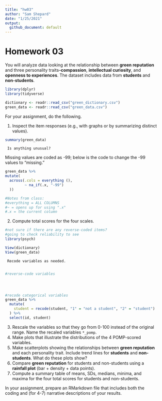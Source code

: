 ```yaml
---
title: "hw03"
author: "Sam Shepard"
date: "1/25/2021"
output:
  github_document: default
---
```


# Homework 03

You will analyze data looking at the relationship between **green reputation** and three personality traits--**compassion**, **intellectual curiosity**, and **openness to experiences**.
The dataset includes data from **students** and **non-students**.

```r
library(dplyr)
library(tidyverse)
```

```r
dictionary <- readr::read_csv("green_dictionary.csv")
green_data <- readr::read_csv("green_data.csv")
```

For your assignment, do the following.

  1. Inspect the item responses (e.g., with graphs or by summarizing distinct values). 
  
```r
summary(green_data)
```
  
     Is anything unusual?
Missing values are coded as -99; below is the code to change the -99 values to "missing."
```r
green_data %>% 
mutate(
  across(.cols = everything (),
         ~ na_if(.x, "-99")
  ))

#Notes from class:
#everything = ALL COLUMNS
#~ = opens up for using ".x"
#.x = the current column
```

  2. Compute total scores for the four scales.

```r
#not sure if there are any reverse-coded items?
#going to check reliability to see
library(psych)

View(dictionary)
View(green_data)
```


     Recode variables as needed.
     
```r
#reverse-code variables




#recode categorical variables
green_data %>%
  mutate(
    student = recode(student, "1" = "not a student", "2" = "student")
  ) %>%
  select(id, student)
```


  3. Rescale the variables so that they go from 0-100 instead of the original range.
     Name the recaled variables `*_pomp`.
  4. Make plots that illustrate the distributions of the 4 POMP-scored variables.
  5. Make scatterplots showing the relationships between **green reputation** and each personality trait.
     Include trend lines for **students** and **non-students**.
     What do these plots show?
  6. Compare **green reputation** for students and non-students using a **rainfall plot** (bar + density + data points).
  7. Compute a summary table of means, SDs, medians, minima, and maxima for the four total scores for students and non-students.
  
In your assignment, prepare an RMarkdown file that includes both the coding and (for 4-7) narrative descriptions of your results.
